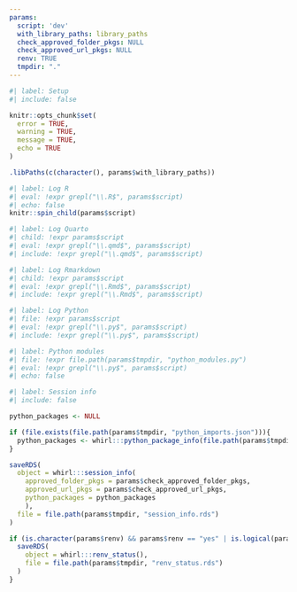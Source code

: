 ```yaml
---
params:
  script: 'dev'
  with_library_paths: library_paths
  check_approved_folder_pkgs: NULL
  check_approved_url_pkgs: NULL
  renv: TRUE
  tmpdir: "."
---
```


```r
#| label: Setup
#| include: false

knitr::opts_chunk$set(
  error = TRUE,
  warning = TRUE,
  message = TRUE,
  echo = TRUE
)

.libPaths(c(character(), params$with_library_paths))
```

```r
#| label: Log R
#| eval: !expr grepl("\\.R$", params$script)
#| echo: false
knitr::spin_child(params$script)
```

```r
#| label: Log Quarto
#| child: !expr params$script
#| eval: !expr grepl("\\.qmd$", params$script)
#| include: !expr grepl("\\.qmd$", params$script)
```

```r
#| label: Log Rmarkdown
#| child: !expr params$script
#| eval: !expr grepl("\\.Rmd$", params$script)
#| include: !expr grepl("\\.Rmd$", params$script)
```

```python
#| label: Log Python
#| file: !expr params$script
#| eval: !expr grepl("\\.py$", params$script)
#| include: !expr grepl("\\.py$", params$script)
```

```python
#| label: Python modules
#| file: !expr file.path(params$tmpdir, "python_modules.py")
#| eval: !expr grepl("\\.py$", params$script)
#| echo: false
```

```r
#| label: Session info
#| include: false

python_packages <- NULL

if (file.exists(file.path(params$tmpdir, "python_imports.json"))){
  python_packages <- whirl:::python_package_info(file.path(params$tmpdir, "python_imports.json"))
}

saveRDS(
  object = whirl:::session_info(
    approved_folder_pkgs = params$check_approved_folder_pkgs, 
    approved_url_pkgs = params$check_approved_url_pkgs, 
    python_packages = python_packages
    ),
  file = file.path(params$tmpdir, "session_info.rds")
)

if (is.character(params$renv) && params$renv == "yes" | is.logical(params$renv) && params$renv) {
  saveRDS(
    object = whirl:::renv_status(),
    file = file.path(params$tmpdir, "renv_status.rds")
  )
}
```
